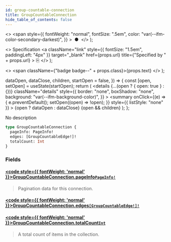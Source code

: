 ```yaml
---
id: group-countable-connection
title: GroupCountableConnection
hide_table_of_contents: false
---
```


  <>
    <span
      style={{
        fontWeight: "normal",
        fontSize: ".5em",
        color: "var(--ifm-color-secondary-darkest)",
      }}
    >
      &nbsp;●&nbsp;
    </span>
  </>
);

  <>
    Specification
    <a
      className="link"
      style={{ fontSize: "1.5em", paddingLeft: "4px" }}
      target="\_blank"
      href={props.url}
      title={"Specified by " + props.url}
    >
      ⎘
    </a>
  </>
);

  <>
    <span className={"badge badge--" + props.class}>{props.text}</span>
  </>
);


  dataOpen,
  dataClose,
  children,
  startOpen = false,
}) => {
  const [open, setOpen] = useState(startOpen);
  return (
    <details
      {...(open ? { open: true } : {})}
      className="details"
      style={{
        border: "none",
        boxShadow: "none",
        background: "var(--ifm-background-color)",
      }}
    >
      <summary
        onClick={(e) => {
          e.preventDefault();
          setOpen((open) => !open);
        }}
        style={{ listStyle: "none" }}
      >
        {open ? dataOpen : dataClose}
      </summary>
      {open && children}
    </details>
  );
};

No description

```graphql
type GroupCountableConnection {
  pageInfo: PageInfo!
  edges: [GroupCountableEdge!]!
  totalCount: Int
}
```

### Fields

#### [<code style={{ fontWeight: 'normal' }}>GroupCountableConnection.<b>pageInfo</b></code>](#)<Bullet />[`PageInfo!`](../../../api-storefront/miscellaneous/objects/page-info) <Badge class="secondary" text="non-null"/> <Badge class="secondary" text="object"/>

> Pagination data for this connection.

#### [<code style={{ fontWeight: 'normal' }}>GroupCountableConnection.<b>edges</b></code>](#)<Bullet />[`[GroupCountableEdge!]!`](../../../api-storefront/users/objects/group-countable-edge) <Badge class="secondary" text="non-null"/> <Badge class="secondary" text="object"/>

>

#### [<code style={{ fontWeight: 'normal' }}>GroupCountableConnection.<b>totalCount</b></code>](#)<Bullet />[`Int`](../../../api-storefront/miscellaneous/scalars/int) <Badge class="secondary" text="scalar"/>

> A total count of items in the collection.
